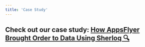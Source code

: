 ```yaml
---
title: 'Case Study'
---
```

## Check out our case study: [How AppsFlyer Brought Order to Data Using Sherloq 🔍]("https://www.sherloqdata.io/casestudy-appsflyer/")